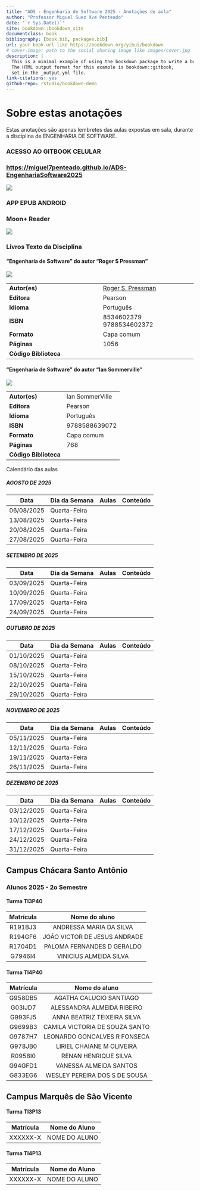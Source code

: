 ---
title: "ADS - Engenharia de Software 2025 - Anotações de aula"
author: "Professor Miguel Suez Xve Penteado"
date: "`r Sys.Date()`"
site: bookdown::bookdown_site
documentclass: book
bibliography: [book.bib, packages.bib]
url: your book url like https://bookdown.org/yihui/bookdown
# cover-image: path to the social sharing image like images/cover.jpg
description: |
  This is a minimal example of using the bookdown package to write a book.
  The HTML output format for this example is bookdown::gitbook,
  set in the _output.yml file.
link-citations: yes
github-repo: rstudio/bookdown-demo
---

# Sobre estas anotações {.unnumbered}

Estas anotações são apenas lembretes das aulas expostas em sala, durante a disciplina de ENGENHARIA DE SOFTWARE.

### ACESSO AO GITBOOK CELULAR

### <https://miguel7penteado.github.io/ADS-EngenhariaSoftware2025>

![](images/qr-code-disciplina.jpg)

### APP EPUB ANDROID

### **Moon+ Reader**

![](images/qrcode/leitor_epub/MoonReaderPlus.jpg)

### Livros Texto da Disciplina

#### "Engenharia de Software" do autor "Roger S Pressman"

![](images/livros/livro1.jpg)

|  |  |
|----|----|
| **Autor(es)** | [Roger S. Pressman](https://www.indicalivros.com/autores?q=Roger%20S.%20Pressman) |
| **Editora** | Pearson |
| **Idioma** | Português |
| **ISBN** | 8534602379 9788534602372 |
| **Formato** | Capa comum |
| **Páginas** | 1056 |
| **Código Biblioteca** |  |

#### "Engenharia de Software" do autor "Ian Sommerville"

![](images/livros/engenharia_software_sommerville.jpg)

|                       |                 |
|-----------------------|-----------------|
| **Autor(es)**         | Ian SommerVille |
| **Editora**           | Pearson         |
| **Idioma**            | Português       |
| **ISBN**              | 9788588639072   |
| **Formato**           | Capa comum      |
| **Páginas**           | 768             |
| **Código Biblioteca** |                 |

Calendário das aulas

##### AGOSTO DE 2025

| Data       | Dia da Semana | Aulas | Conteúdo |
|------------|---------------|-------|----------|
| 06/08/2025 | Quarta-Feira  |       |          |
| 13/08/2025 | Quarta-Feira  |       |          |
| 20/08/2025 | Quarta-Feira  |       |          |
| 27/08/2025 | Quarta-Feira  |       |          |


##### SETEMBRO DE 2025

| Data       | Dia da Semana | Aulas | Conteúdo |
|------------|---------------|-------|----------|
| 03/09/2025 | Quarta-Feira  |       |          |
| 10/09/2025 | Quarta-Feira  |       |          |
| 17/09/2025 | Quarta-Feira  |       |          |
| 24/09/2025 | Quarta-Feira  |       |          |

##### OUTUBRO DE 2025

| Data       | Dia da Semana | Aulas | Conteúdo |
|------------|---------------|-------|----------|
| 01/10/2025 | Quarta-Feira  |       |          |
| 08/10/2025 | Quarta-Feira  |       |          |
| 15/10/2025 | Quarta-Feira  |       |          |
| 22/10/2025 | Quarta-Feira  |       |          |
| 29/10/2025 | Quarta-Feira  |       |          |

##### NOVEMBRO DE 2025

| Data       | Dia da Semana | Aulas | Conteúdo |
|------------|---------------|-------|----------|
| 05/11/2025 | Quarta-Feira  |       |          |
| 12/11/2025 | Quarta-Feira  |       |          |
| 19/11/2025 | Quarta-Feira  |       |          |
| 26/11/2025 | Quarta-Feira  |       |          |

##### DEZEMBRO DE 2025

| Data       | Dia da Semana | Aulas | Conteúdo |
|------------|---------------|-------|----------|
| 03/12/2025 | Quarta-Feira  |       |          |
| 10/12/2025 | Quarta-Feira  |       |          |
| 17/12/2025 | Quarta-Feira  |       |          |
| 24/12/2025 | Quarta-Feira  |       |          |
| 31/12/2025 | Quarta-Feira  |       |          |

## Campus Chácara Santo Antônio

### Alunos 2025 - 2o Semestre

#### Turma TI3P40

| Matrícula |         Nome do aluno        |
|:---------:|:----------------------------:|
| R191BJ3   | ANDRESSA MARIA DA SILVA      |
| R194GF6   | JOÃO VICTOR DE JESUS ANDRADE |
| R1704D1   | PALOMA FERNANDES D GERALDO   |
| G7946I4   | VINICIUS ALMEIDA SILVA       |

#### Turma 	TI4P40

| Matrícula |          Nome do aluno         |
|:---------:|:------------------------------:|
| G958DB5   | AGATHA CALUCIO SANTIAGO        |
| G03IJD7   | ALESSANDRA ALMEIDA RIBEIRO     |
| G993FJ5   | ANNA BEATRIZ TEIXEIRA SILVA    |
| G9699B3   | CAMILA VICTORIA DE SOUZA SANTO |
| G9787H7   | LEONARDO GONCALVES R FONSECA   |
| G978JB0   | LIRIEL CHAIANE M OLIVEIRA      |
| R0958I0   | RENAN HENRIQUE SILVA           |
| G94GFD1   | VANESSA ALMEIDA SANTOS         |
| G833EG6   | WESLEY PEREIRA DOS S DE SOUSA  |


## Campus Marquês de São Vicente

#### Turma 	TI3P13

| Matrícula | Nome do Aluno                |
|-----------|------------------------------|
| XXXXXX-X  | NOME DO ALUNO                |

#### Turma 	TI4P13

| Matrícula | Nome do Aluno                |
|-----------|------------------------------|
| XXXXXX-X  | NOME DO ALUNO                |
